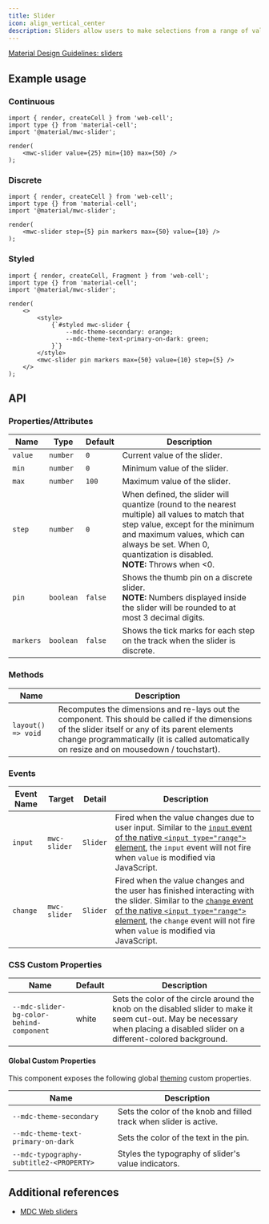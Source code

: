 ```yaml
---
title: Slider
icon: align_vertical_center
description: Sliders allow users to make selections from a range of values.
---
```




[Material Design Guidelines: sliders][1]

## Example usage

### Continuous

<Example>
    <mwc-slider value={25} min={10} max={50} />
</Example>

```TSX
import { render, createCell } from 'web-cell';
import type {} from 'material-cell';
import '@material/mwc-slider';

render(
    <mwc-slider value={25} min={10} max={50} />
);
```

### Discrete

<Example>
    <mwc-slider step={5} pin markers max={50} value={10} />
</Example>

```TSX
import { render, createCell } from 'web-cell';
import type {} from 'material-cell';
import '@material/mwc-slider';

render(
    <mwc-slider step={5} pin markers max={50} value={10} />
);
```

### Styled

<Example id="styled">
    <style>
        {`#styled mwc-slider {
            --mdc-theme-secondary: orange;
            --mdc-theme-text-primary-on-dark: green;
        }`}
    </style>
    <mwc-slider pin markers max={50} value={10} step={5} />
</Example>

```TSX
import { render, createCell, Fragment } from 'web-cell';
import type {} from 'material-cell';
import '@material/mwc-slider';

render(
    <>
        <style>
            {`#styled mwc-slider {
                --mdc-theme-secondary: orange;
                --mdc-theme-text-primary-on-dark: green;
            }`}
        </style>
        <mwc-slider pin markers max={50} value={10} step={5} />
    </>
);
```

## API

### Properties/Attributes

| Name      | Type      | Default | Description                                                                                                                                                                                                                                       |
| --------- | --------- | ------- | ------------------------------------------------------------------------------------------------------------------------------------------------------------------------------------------------------------------------------------------------- |
| `value`   | `number`  | `0`     | Current value of the slider.                                                                                                                                                                                                                      |
| `min`     | `number`  | `0`     | Minimum value of the slider.                                                                                                                                                                                                                      |
| `max`     | `number`  | `100`   | Maximum value of the slider.                                                                                                                                                                                                                      |
| `step`    | `number`  | `0`     | When defined, the slider will quantize (round to the nearest multiple) all values to match that step value, except for the minimum and maximum values, which can always be set. When 0, quantization is disabled.<br /> **NOTE:** Throws when <0. |
| `pin`     | `boolean` | `false` | Shows the thumb pin on a discrete slider.<br /> **NOTE:** Numbers displayed inside the slider will be rounded to at most 3 decimal digits.                                                                                                        |
| `markers` | `boolean` | `false` | Shows the tick marks for each step on the track when the slider is discrete.                                                                                                                                                                      |

### Methods

| Name               | Description                                                                                                                                                                                                                                       |
| ------------------ | ------------------------------------------------------------------------------------------------------------------------------------------------------------------------------------------------------------------------------------------------- |
| `layout() => void` | Recomputes the dimensions and re-lays out the component. This should be called if the dimensions of the slider itself or any of its parent elements change programmatically (it is called automatically on resize and on mousedown / touchstart). |

### Events

| Event Name | Target       | Detail   | Description                                                                                                                                                                                                                                    |
| ---------- | ------------ | -------- | ---------------------------------------------------------------------------------------------------------------------------------------------------------------------------------------------------------------------------------------------- |
| `input`    | `mwc-slider` | `Slider` | Fired when the value changes due to user input. Similar to the [`input` event of the native `<input type="range">` element][2], the `input` event will not fire when `value` is modified via JavaScript.                                       |
| `change`   | `mwc-slider` | `Slider` | Fired when the value changes and the user has finished interacting with the slider. Similar to the [`change` event of the native `<input type="range">` element][3], the `change` event will not fire when `value` is modified via JavaScript. |

### CSS Custom Properties

| Name                                     | Default              | Description                                                                                                                                                                     |
| ---------------------------------------- | -------------------- | ------------------------------------------------------------------------------------------------------------------------------------------------------------------------------- |
| `--mdc-slider-bg-color-behind-component` | <Color>white</Color> | Sets the color of the circle around the knob on the disabled slider to make it seem cut-out. May be necessary when placing a disabled slider on a different-colored background. |

#### Global Custom Properties

This component exposes the following global [theming][4] custom properties.

| Name                                    | Description                                                        |
| --------------------------------------- | ------------------------------------------------------------------ |
| `--mdc-theme-secondary`                 | Sets the color of the knob and filled track when slider is active. |
| `--mdc-theme-text-primary-on-dark`      | Sets the color of the text in the pin.                             |
| `--mdc-typography-subtitle2-<PROPERTY>` | Styles the typography of slider's value indicators.                |

## Additional references

-   [MDC Web sliders][5]

[1]: https://material.io/design/components/sliders.html
[2]: https://developer.mozilla.org/en-US/docs/Web/API/HTMLElement/input_event
[3]: https://developer.mozilla.org/en-US/docs/Web/API/HTMLElement/change_event
[4]: https://github.com/material-components/material-components-web-components/blob/master/docs/theming.md
[5]: https://material.io/components/sliders
